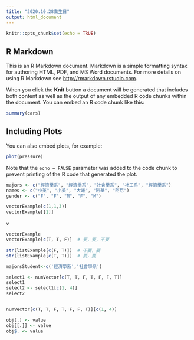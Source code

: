 ```yaml
---
title: "2020.10.28喬生日"
output: html_document
---
```


```r
knitr::opts_chunk$set(echo = TRUE)
```

## R Markdown

This is an R Markdown document. Markdown is a simple formatting syntax for authoring HTML, PDF, and MS Word documents. For more details on using R Markdown see <http://rmarkdown.rstudio.com>.

When you click the **Knit** button a document will be generated that includes both content as well as the output of any embedded R code chunks within the document. You can embed an R code chunk like this:

```r
summary(cars)
```

## Including Plots

You can also embed plots, for example:

```r
plot(pressure)
```

Note that the `echo = FALSE` parameter was added to the code chunk to prevent printing of the R code that generated the plot.




```r
majors <- c("經濟學系", "經濟學系", "社會學系", "社工系", "經濟學系")
names <- c("小英", "小美", "大雄", "阿華", "阿尼")
gender <- c("F", "F", "M", "F", "M")

```




```r

vectorExample[c(1,1,3)]  
vectorExample[[1]]
```

v
```r
vectorExample
vectorExample[c(T, T, F)]  # 要，要，不要

str(listExample[c(F, T)])  # 不要，要
str(listExample[c(T, T)])  # 要，要

```





```r
majorsStudent<-c('經濟學系','社會學系')
```




```r
select1 <- numVector[c(T, T, F, T, F, F, T)]
select1
select2 <- select1[c(1, 4)]
select2


numVector[c(T, T, F, T, F, F, T)][c(1, 4)]
```








```r
obj[.] <- value
obj[[.]] <- value
obj$. <- value
```






